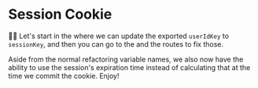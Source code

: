 # Session Cookie

<EpicVideo url="https://www.epicweb.dev/workshops/authentication-strategies-and-implementation/managed-sessions/improving-login-and-signup-flows-with-session-management" />

👨‍💼 Let's start in the <InlineFile file="app/utils/auth.server.ts" /> where we
can update the exported `userIdKey` to `sessionKey`, and then you can go to
the <InlineFile file="app/routes/_auth+/login.tsx" /> and
the <InlineFile file="app/routes/_auth+/signup.tsx" /> routes to fix those.

Aside from the normal refactoring variable names, we also now have the ability
to use the session's expiration time instead of calculating that at the time
we commit the cookie. Enjoy!
